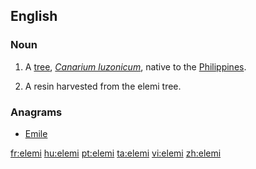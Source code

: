 ==English==

===Noun===
{{wikipedia}}
{{en-noun}}

# A [[tree]], ''[[Canarium luzonicum]]'', native to the [[Philippines]].
# {{uncountable}} A resin harvested from the elemi tree.

===Anagrams===
* [[Emile#English|Emile]]

[[fr:elemi]]
[[hu:elemi]]
[[pt:elemi]]
[[ta:elemi]]
[[vi:elemi]]
[[zh:elemi]]